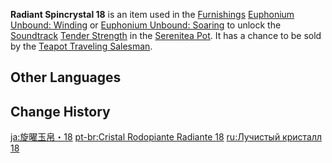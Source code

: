 {{Item Infobox
|id           = 141018
|image        = Item Radiant Spincrystal.png
|type         = Adventure Items
|group        = Radiant Spincrystals
|group2       = Mondstadt Spincrystals
|quality      = 4
|invCategory  = Precious Items
|description  = This wondrous crystal contains a certain rhythm, like something beautiful woven from delicate silk. These items can be found throughout the mainland or from merchants who collect curios. The tune held within this crystal can be revivified in your [[Serenitea Pot]] using either "[[Euphonium Unbound: Winding]]" or "[[Euphonium Unbound: Soaring]]." The tune contained within this [[Radiant Spincrystal]] is "[[Tender Strength]]."
|source1      = [[Chubby]]
|track        = Tender Strength
}}
'''Radiant Spincrystal 18''' is an item used in the [[Furnishings]] [[Euphonium Unbound: Winding]] or [[Euphonium Unbound: Soaring]] to unlock the [[Soundtrack]] [[Tender Strength]] in the [[Serenitea Pot]]. It has a chance to be sold by the [[Teapot Traveling Salesman]].

==Other Languages==
{{Other Languages
|default_hidden = 1
|en      = Radiant Spincrystal 18
|zhs     = 旋曜玉帛・其十八
|zhs_rm  = Xuán Yào Yùbó - Qí Shíbā
|zht     = 旋曜玉帛・其十八
|zht_rm  = Xuán Yào Yùbó - Qí Shíbā
|ja      = 旋曜玉帛・18
|ja_rm   = Sen'you Gyokuhaku - Juuhachi{{Assumed}}
|ko      = 빛나는 결정・18
|ko_rm   = Binnaneun Gyeoljeong - Sip'pal
|es      = Girocristal radiante (18)
|fr      = Gyrocristal radiant 18
|ru      = Лучистый кристалл {{tt|18|восемнадцать}}
|th      = Radiant Spincrystal 18
|vi      = Ngọc Thạch Âm Vang 18
|de      = Strahlender Drehkristall XVIII
|id      = Radiant Spincrystal 18
|pt      = Cristal Rodopiante Radiante 18
|tr      = Parlak Burgu Kristal 18
|it      = Voltacristallo radioso 18
}}

==Change History==
{{Change History|2.6}}

[[ja:旋曜玉帛・18]]
[[pt-br:Cristal Rodopiante Radiante 18]]
[[ru:Лучистый кристалл 18]]